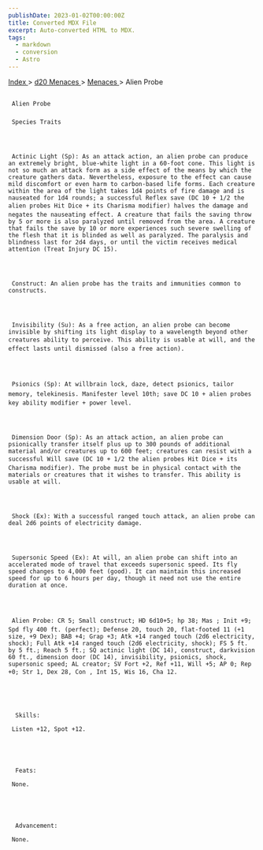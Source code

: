 ```yaml
---
publishDate: 2023-01-02T00:00:00Z
title: Converted MDX File
excerpt: Auto-converted HTML to MDX.
tags:
  - markdown
  - conversion
  - Astro
---
```


[
Index
](-index) >
[
d20 Menaces
](menaces-d20-index) >
[
Menaces
](menaces-d20-menaces-index) > Alien Probe

##

     Alien Probe

###

     Species Traits




     Actinic Light (Sp): As an attack action, an alien probe can produce an extremely bright, blue-white light in a 60-foot cone. This light is not so much an attack form as a side effect of the means by which the creature gathers data. Nevertheless, exposure to the effect can cause mild discomfort or even harm to carbon-based life forms. Each creature within the area of the light takes 1d4 points of fire damage and is nauseated for 1d4 rounds; a successful Reflex save (DC 10 + 1/2 the alien probes Hit Dice + its Charisma modifier) halves the damage and negates the nauseating effect. A creature that fails the saving throw by 5 or more is also paralyzed until removed from the area. A creature that fails the save by 10 or more experiences such severe swelling of the flesh that it is blinded as well as paralyzed. The paralysis and blindness last for 2d4 days, or until the victim receives medical attention (Treat Injury DC 15).




     Construct: An alien probe has the traits and immunities common to constructs.




     Invisibility (Su): As a free action, an alien probe can become invisible by shifting its light display to a wavelength beyond other creatures ability to perceive. This ability is usable at will, and the effect lasts until dismissed (also a free action).




     Psionics (Sp): At willbrain lock, daze, detect psionics, tailor memory, telekinesis. Manifester level 10th; save DC 10 + alien probes key ability modifier + power level.




     Dimension Door (Sp): As an attack action, an alien probe can psionically transfer itself plus up to 300 pounds of additional material and/or creatures up to 600 feet; creatures can resist with a successful Will save (DC 10 + 1/2 the alien probes Hit Dice + its Charisma modifier). The probe must be in physical contact with the materials or creatures that it wishes to transfer. This ability is usable at will.




     Shock (Ex): With a successful ranged touch attack, an alien probe can deal 2d6 points of electricity damage.




     Supersonic Speed (Ex): At will, an alien probe can shift into an accelerated mode of travel that exceeds supersonic speed. Its fly speed changes to 4,000 feet (good). It can maintain this increased speed for up to 6 hours per day, though it need not use the entire duration at once.




     Alien Probe: CR 5; Small construct; HD 6d10+5; hp 38; Mas ; Init +9; Spd fly 400 ft. (perfect); Defense 20, touch 20, flat-footed 11 (+1 size, +9 Dex); BAB +4; Grap +3; Atk +14 ranged touch (2d6 electricity, shock); Full Atk +14 ranged touch (2d6 electricity, shock); FS 5 ft. by 5 ft.; Reach 5 ft.; SQ actinic light (DC 14), construct, darkvision 60 ft., dimension door (DC 14), invisibility, psionics, shock, supersonic speed; AL creator; SV Fort +2, Ref +11, Will +5; AP 0; Rep +0; Str 1, Dex 28, Con , Int 15, Wis 16, Cha 12.





      Skills:

     Listen +12, Spot +12.





      Feats:

     None.





      Advancement:

     None.

